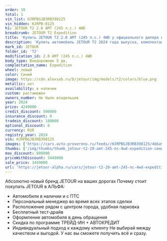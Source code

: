 ```yaml
---
order: 10
total: 1
vin_list: HJRPBGJB3RB398125
vin_hidden: HJRPB-8125
h1: JETOUR T2 2.0 AMT (245 л.с.) 4WD
breadcrumb: JETOUR T2 Expedition
title: 'Купить JETOUR T2 2.0 AMT (245 л.с.) 4WD у официального дилера в Самаре'
description: 'Купить автомобиль JETOUR T2 2024 года выпуска, комплектация Expedition, цвет - Синий, двигатель - 2.0 AMT (245 л.с.) 4WD у официального дилера в г. Самара. Стоимость данного автомобиля JETOUR T2 – 3449000'
mark_id: JETOUR
folder_id: 'T2'
modification_id: 2.0 AMT (245 л.с.) 4WD
body_type: Внедорожник 5 дв.
complectation_name: Expedition
wheel: левый
color: Синий
image: https://cdn.alexsab.ru/b/jetour/img/models/t2/colors/blue.png
metallic: нет
availability: в наличии
custom: растаможен
owners_number: Не было владельцев
year: 2024
price: 4249000
credit_discount: 500000
insurance_discount: 0
tradein_discount: 100000
optional_discount: 0
currency: RUR
registry_year: 2024
vin: HJRPBGJB3RB398125
images: ['https://cars.avto-provereno.ru/feeds//HJRPBGJB3RB398125/4b6a9905457e596ca08360c088fdbe4d.jpeg', 'https://cars.avto-provereno.ru/feeds//HJRPBGJB3RB398125/9cfc6412013dc641d7ef0f4442e5f39c.jpg', 'https://cars.avto-provereno.ru/feeds//HJRPBGJB3RB398125/a4ef56c463d3f0f87d00388c5d251420.jpg', 'https://cars.avto-provereno.ru/feeds//HJRPBGJB3RB398125/ae15f53652b1d9bf0a55e75fb30af13e.jpeg', 'https://cars.avto-provereno.ru/feeds//HJRPBGJB3RB398125/95886254046eca2bed2a347bca6d5909.jpeg', 'https://cars.avto-provereno.ru/feeds//HJRPBGJB3RB398125/925aca0422e6b351b7f916b311ceae12.jpeg', 'https://cars.avto-provereno.ru/feeds//HJRPBGJB3RB398125/b6e7dd6429ff05a9743c3be6d9668f5e.jpeg', 'https://cars.avto-provereno.ru/feeds//HJRPBGJB3RB398125/3ceea5b7ec97ff375682417c65ed0a0b.jpeg', 'https://cars.avto-provereno.ru/feeds//HJRPBGJB3RB398125/33f3549f1a15f70cd8f3a6372c75a0d8.jpeg', 'https://cars.avto-provereno.ru/feeds//HJRPBGJB3RB398125/0889b9493ae412df4d3945e8cdb5d0f6.jpeg']
thumbs: ['/img/thumbs/thumb_jetour-t2-20-amt-245-лс-4wd-expedition-синий-2024_dbe4d_0.webp', '/img/thumbs/thumb_jetour-t2-20-amt-245-лс-4wd-expedition-синий-2024_5f39c_1.webp', '/img/thumbs/thumb_jetour-t2-20-amt-245-лс-4wd-expedition-синий-2024_51420_2.webp', '/img/thumbs/thumb_jetour-t2-20-amt-245-лс-4wd-expedition-синий-2024_af13e_3.webp', '/img/thumbs/thumb_jetour-t2-20-amt-245-лс-4wd-expedition-синий-2024_d5909_4.webp']
max_discount: 800000
priceWithDiscount: 3449000
sale_price: 3449000
url: 'https://jetour-alpha.ru/cars/jetour-t2-20-amt-245-лс-4wd-expedition-синий-2024/'
---
```

Абсолютно новый бренд JETOUR на ваших дорогах
Почему стоит покупать JETOUR в АЛЬФА:
- Автомобили в наличии и с ПТС
- Персональный менеджер во время всех этапов сделки
- Расположение рядом с центром города, удобная парковка
- Бесплатный тест-драйв
- Оформление автомобиля в день обращения
- Скидка по программе ТРЕЙД-ИН + АВТОКРЕДИТ
- Индивидуальный подход  к каждому клиенту
Не выбирай между качеством и выгодой. У нас вы сможете получить всё и сразу.
